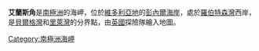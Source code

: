 {{coord|71|28|S|169|31|E|source:GNIS|display=title}}

'''艾蘭斯角'''是[[南極洲|南極洲]]的海岬，位於[[維多利亞地|維多利亞地]]的[[彭內爾海岸|彭內爾海岸]]，處於[[羅伯特森灣|羅伯特森灣]]西岸，是[[貝爾格灣|貝爾格灣]]和[[里萊灣|里萊灣]]的分界點，由[[英國|英國]]探險隊繪入地圖。

{{Antarctica-geo-stub}}
[[Category:南極洲海岬|Category:南極洲海岬]]